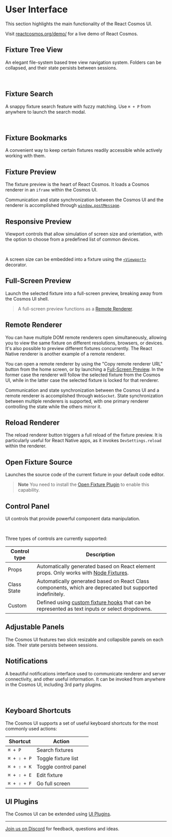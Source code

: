 
# User Interface

This section highlights the main functionality of the React Cosmos UI.

Visit [reactcosmos.org/demo/](https://reactcosmos.org/demo/) for a live demo of React Cosmos.

## Fixture Tree View

An elegant file-system based tree view navigation system. Folders can be collapsed,
and their state persists between sessions.

<br />
<Image
  alt=""
  width={400}
  height={400}
  src="/screenshots/fixture-tree-view.png"
/>

## Fixture Search

A snappy fixture search feature with fuzzy matching. Use `⌘ + P` from anywhere to launch the search modal.

<br />
<Image alt="" width={400} height={400} src="/screenshots/fixture-search.png" />

## Fixture Bookmarks

A convenient way to keep certain fixtures readily accessible while actively working with them.

## Fixture Preview

The fixture preview is the heart of React Cosmos. It loads a Cosmos renderer in an `iframe` within the Cosmos UI.

Communication and state synchronization between the Cosmos UI and the renderer is accomplished through [`window.postMessage`](https://developer.mozilla.org/en-US/docs/Web/API/Window/postMessage).

## Responsive Preview

Viewport controls that allow simulation of screen size and orientation, with the option to choose from a predefined list of common devices.

<br />
<Image
  alt=""
  width={400}
  height={400}
  src="/screenshots/responsive-preview.png"
/>

A screen size can be embedded into a fixture using the [`<Viewport>`](fixtures.md#viewport) decorator.

## Full-Screen Preview

Launch the selected fixture into a full-screen preview, breaking away from the Cosmos UI shell.

> A full-screen preview functions as a [Remote Renderer](#remote-renderer).

## Remote Renderer

You can have multiple DOM remote renderers open simultaneously, allowing you to view the same fixture on different resolutions, browsers, or devices. It's also possible to preview different fixtures concurrently. The React Native renderer is another example of a remote renderer.

You can open a remote renderer by using the "Copy remote renderer URL" button from the home screen, or by launching a [Full-Screen Preview](#full-screen-preview). In the former case the renderer will follow the selected fixture from the Cosmos UI, while in the latter case the selected fixture is locked for that renderer.

Communication and state synchronization between the Cosmos UI and a remote renderer is accomplished through `WebSocket`. State synchronization between multiple renderers is supported, with one primary renderer controlling the state while the others mirror it.

## Reload Renderer

The reload renderer button triggers a full reload of the fixture preview. It is particularly useful for React Native apps, as it invokes `DevSettings.reload` within the renderer.

## Open Fixture Source

Launches the source code of the current fixture in your default code editor.

> **Note** You need to install the [Open Fixture Plugin](../plugins/cosmos-plugins.md#open-fixture-plugin) to enable this capability.

## Control Panel

UI controls that provide powerful component data manipulation.

<br />

<Image alt="" width={400} height={400} src="/screenshots/props-panel.png" />

Three types of controls are currently supported:

| Control type | Description                                                                                                               |
| ------------ | ------------------------------------------------------------------------------------------------------------------------- |
| Props        | Automatically generated based on React element props. Only works with [Node Fixtures](fixtures.md#node-fixtures).         |
| Class State  | Automatically generated based on React Class components, which are deprecated but supported indefinitely.                 |
| Custom       | Defined using [custom fixture hooks](fixtures/ui-controls.md) that can be represented as text inputs or select dropdowns. |

## Adjustable Panels

The Cosmos UI features two slick resizable and collapsible panels on each side. Their state persists between sessions.

## Notifications

A beautiful notifications interface used to communicate renderer and server connectivity, and other useful information. It can be invoked from anywhere in the Cosmos UI, including 3rd party plugins.

<br />
<Image alt="" width={400} height={400} src="/screenshots/notifications.png" />

## Keyboard Shortcuts

The Cosmos UI supports a set of useful keyboard shortcuts for the most commonly used actions:

| Shortcut    | Action               |
| ----------- | -------------------- |
| `⌘ + P`     | Search fixtures      |
| `⌘ + ⇧ + P` | Toggle fixture list  |
| `⌘ + ⇧ + K` | Toggle control panel |
| `⌘ + ⇧ + E` | Edit fixture         |
| `⌘ + ⇧ + F` | Go full screen       |

## UI Plugins

The Cosmos UI can be extended using [UI Plugins](/docs/plugins/ui-plugins.md).

---

[Join us on Discord](https://discord.gg/3X95VgfnW5) for feedback, questions and ideas.
